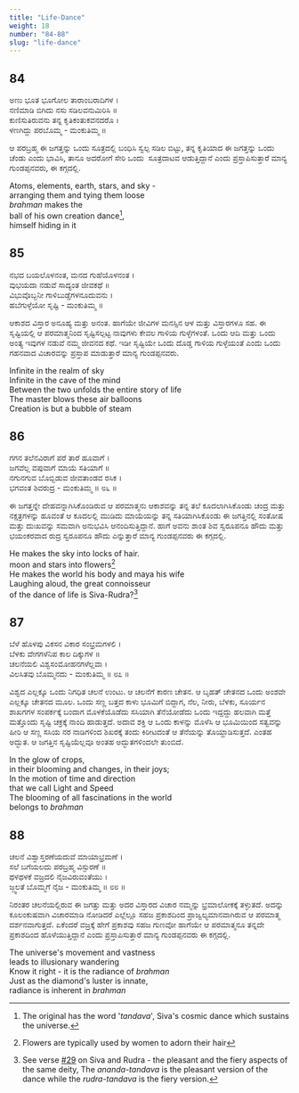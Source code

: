 ```yaml
---
title: "Life-Dance"
weight: 18
number: "84-88"
slug: "life-dance"
---
```


## 84

ಅಣು ಭೂತ ಭೂಗೋಲ ತಾರಾಂಬರಾದಿಗಳ ।  
ನಣಿಮಾಡಿ ಬಿಗಿದು ನಸು ಸಡಿಲವನುಮಿರಿಸಿ ॥  
ಕುಣಿಸುತಿರುವನು ತನ್ನ ಕೃತಿಕಂತುಕವನದರೊ ।  
ಳಣಗಿದ್ದು ಪರಬೊಮ್ಮ - ಮಂಕುತಿಮ್ಮ ॥

ಆ ಪರಬ್ರಹ್ಮ ಈ ಜಗತ್ತನ್ನು ಒಂದು ಸೂತ್ರದಲ್ಲಿ ಬಂಧಿಸಿ ಸ್ವಲ್ಪ ಸಡಿಲ ಬಿಟ್ಟು, ತನ್ನ ಕೃತಿಯಾದ ಈ ಜಗತ್ತನ್ನು ಒಂದು ಚೆಂಡು ಎಂದು ಭಾವಿಸಿ, ತಾನೂ ಅದರೋಗೆ ಸೇರಿ ಒಂದು  ಸೂತ್ರದಾಟವ ಆಡುತ್ತಿದ್ದಾನೆ ಎಂದು ಪ್ರಸ್ತಾಪಿಸುತ್ತಾರೆ ಮಾನ್ಯ ಗುಂಡಪ್ಪನವರು, ಈ ಕಗ್ಗದಲ್ಲಿ.

Atoms, elements, earth, stars, and sky -  
arranging them and tying them loose  
_brahman_ makes the  
ball of his own creation dance[^25],  
himself hiding in it

## 85

ನಭದ ಬಯಲೊಳನಂತ, ಮನದ ಗುಹೆಯೊಳನಂತ ।  
ವುಭಯದಾ ನಡುವೆ ಸಾದ್ಯಂತ ಜೀವಕಥೆ ॥  
ವಿಭುವೊಬ್ಬನೀ ಗಾಳಿಬುಡ್ಡೆಗಳನೂದುವನು ।  
ಹಬೆಗುಳ್ಳೆಯೋ ಸೃಷ್ಟಿ - ಮಂಕುತಿಮ್ಮ ॥

ಆಕಾಶದ ವಿಸ್ತಾರ ಅನೂಹ್ಯ ಮತ್ತು ಅನಂತ. ಹಾಗೆಯೇ ಜೀವಿಗಳ ಮನಸ್ಸಿನ ಆಳ ಮತ್ತು ವಿಸ್ತಾರಗಳೂ ಸಹ. ಈ ಸೃಷ್ಟಿಯಲ್ಲಿ ಆ ಪರಮಾತ್ಮನಿಂದ ಸೃಷ್ಟಿಸಲ್ಪಟ್ಟ ನಾವುಗಳು ಕೇವಲ ಗಾಳಿಯ ಗುಳ್ಳೆಗಳಂತೆ. ಒಂದು ಆದಿ ಮತ್ತು ಒಂದು ಅಂತ್ಯ ಇವುಗಳ ನಡುವೆ ನಮ್ಮ ಜೀವನದ ಕಥೆ. ಇಡೀ ಸೃಷ್ಟಿಯೇ ಒಂದು ದೊಡ್ಡ ಗಾಳಿಯ ಗುಳ್ಳೆಯಂತೆ ಎಂದು ಒಂದು ಗಹನವಾದ ವಿಚಾರವನ್ನು ಪ್ರಸ್ತಾಪ ಮಾಡುತ್ತಾರೆ ಮಾನ್ಯ ಗುಂಡಪ್ಪನವರು.

Infinite in the realm of sky  
Infinite in the cave of the mind  
Between the two unfolds the entire story of life  
The master blows these air balloons  
Creation is but a bubble of steam

## 86

ಗಗನ ತಲೆನವಿರಾಗೆ ಪರೆ ತಾರೆ ಹೂವಾಗೆ ।  
ಜಗವೆಲ್ಲ ವಪುವಾಗೆ ಮಾಯೆ ಸತಿಯಾಗೆ ॥  
ನಗುನಗುವ ಬೊಬ್ಬಿಡುವ ಜೀವತಾಂಡವ ರಸಿಕ ।  
ಭಗವಂತ ಶಿವರುದ್ರ - ಮಂಕುತಿಮ್ಮ ॥ ೮೬ ॥

ಈ ಜಗತ್ತನ್ನೇ ದೇಹವನ್ನಾಗಿಸಿಕೊಂಡಿರುವ ಆ ಪರಮಾತ್ಮನು ಆಕಾಶವನ್ನು ತನ್ನ ತಲೆ ಕೂದಲಾಗಿಸಿಕೊಂಡು ಚಂದ್ರ ಮತ್ತು ನಕ್ಷತ್ರಗಳನ್ನು ಹೂವಂತೆ ಆ ಕೂದಲಲ್ಲಿ ಮುಡಿದು ಮಾಯೆಯನ್ನು ತನ್ನ ಸತಿಯಾಗಿಸಿಕೊಂಡು ಈ ಜಗತ್ತಿನಲ್ಲಿ ಸಂತೋಷ ಮತ್ತು ದುಃಖವನ್ನು ಸಮವಾಗಿ ಅನುಭವಿಸಿ ಆನಂದಿಸುತ್ತಿದ್ದಾನೆ. ಹಾಗೆ ಅವನು ಶಾಂತ ಶಿವ ಸ್ವರೂಪನೂ ಹೌದು ಮತ್ತು ಭಯಂಕರವಾದ ರುದ್ರ ಸ್ವರೂಪನೂ ಹೌದು ಎನ್ನುತ್ತಾರೆ ಮಾನ್ಯ ಗುಂಡಪ್ಪನವರು ಈ ಕಗ್ಗದಲ್ಲಿ.

He makes the sky into locks of hair.  
moon and stars into flowers[^26]  
He makes the world his body and maya his wife  
Laughing aloud, the great connoisseur  
of the dance of life is Siva-Rudra?[^27]

## 87

ಬೆಳೆ ಹೊಳಪು ವಿಕಸನ ವಿಕಾರ ಸಂಭ್ರಮಗಳಲಿ ।  
ಬೆಳಕು ವೇಗಗಳೆನಿಪ ಕಾಲ ದಿಕ್ಕುಗಳ ॥  
ಚಲನೆಯಲಿ ವಿಶ್ವಸಂಮೋಹನಗಳೆಲ್ಲವಾ ।  
ವಿಲಸಿತವು ಬೊಮ್ಮನದು - ಮಂಕುತಿಮ್ಮ ॥ ೮೭ ॥

ವಿಶ್ವದ ಎಲ್ಲಕ್ಕೂ ಒಂದು ನಿಗಧಿತ ಚಲನೆ ಉಂಟು. ಆ ಚಲನೆಗೆ ಕಾರಣ ಚೇತನ. ಆ ಬೃಹತ್ ಚೇತನದ ಒಂದು ಅಂಶವೇ ಎಲ್ಲಕ್ಕೂ ಚೇತನದ ಮೂಲ. ಒಂದು ಸಣ್ಣ ಬತ್ತದ ಕಾಳು ಭೂಮಿಗೆ ಬಿದ್ದಾಗ, ನೆಲ, ನೀರು, ಬೆಳಕು, ಸೂರ್ಯನ ಶಾಖಗಗಳ ಸಂಪರ್ಕಕ್ಕೆ ಬಂದಾಗ ಮೊಳಕೆಯೊಡೆದು ಸಸಿಯಾಗಿ ತೆನೆಯೋಡೆದು ಒಂದು ಇದ್ದದ್ದು ಹಲವಾಗಿ ಮತ್ತೆ ಮತ್ತೊಂದು ಸೃಷ್ಟಿ ಚಕ್ರಕ್ಕೆ ನಾಂದಿ ಹಾಡುತ್ತದೆ. ಅದಾವ ಶಕ್ತಿ ಆ ಒಂದು ಕಾಳನ್ನು ಮೊಳೆಸಿ ಆ ಭೂಮಿಯಿಂದ ಸತ್ವವನ್ನು ಹೀರಿ ಆ ಸಣ್ಣ ಸಸಿಯ ನರ ನಾಡಿಗಳಿಂದ ಶಿಖರಕ್ಕೆ ತಂದು ಕಿರೀಟದಂತೆ ಆ ತೆನೆಯನ್ನು ತೊಯ್ದಾಡಿಸುತ್ತದೆ. ಎಂತಹ ಅದ್ಭುತ. ಆ ಜಗತ್ತಿನ ಸೃಷ್ಟಿಯೆಲ್ಲವೂ ಅಂತಹ ಅದ್ಭುತಗಳಿಂದಲೇ ತುಂಬಿದೆ.

In the glow of crops,  
in their blooming and changes, in their joys;  
In the motion of time and direction  
that we call Light and Speed  
The blooming of all fascinations in the world  
belongs to _brahman_

## 88

ಚಲನೆ ವಿಶ್ವಾಸ್ತರಣೆಯದುವೆ ಮಾಯಾಭ್ರಮಣೆ ।  
ಸಲೆ ಬಗೆಯಲದು ಪರಬ್ರಹ್ಮ ವಿಸ್ಫುರಣೆ ॥  
ಥಳಥಳಕೆ ವಜ್ರದಲಿ ನೈಜವಿರುವಂತೆಯು ।  
ಜ್ಜ್ವಲತೆ ಬೊಮ್ಮಗೆ ನೈಜ - ಮಂಕುತಿಮ್ಮ ॥ ೮೮ ॥

ನಿರಂತರ ಚಲನೆಯಲ್ಲಿರುವ ಈ ಜಗತ್ತು ಮತ್ತು ಅದರ ವಿಸ್ತಾರದ ವಿಚಾರ ನಮ್ಮನ್ನು ಭ್ರಮಾಲೋಕಕ್ಕೆ ತಳ್ಳುತದೆ. ಅದನ್ನು ಕೂಲಂಕುಷವಾಗಿ ವಿಚಾರಮಾಡಿ ನೋಡಿದರೆ ಎಲ್ಲೆಲ್ಲೂ ಸಹಜ ಪ್ರಕಾಶದಿಂದ ಪ್ರಾಜ್ವಲ್ಯಮಾನವಾಗಿರುವ ಆ ಪರಮಾತ್ಮ ದರ್ಶನವಾಗುತ್ತದೆ. ಏಕೆಂದರೆ ವಜ್ರಕ್ಕೆ ಹೇಗೆ ಪ್ರಕಾಶವು ಸಹಜ ಗುಣವೋ ಹಾಗೆಯೇ ಆ ಪರಮಾತ್ಮನೂ ತನ್ನದೇ ಪ್ರಕಾಶದಿಂದ ಹೊಳೆಯುತ್ತಿದ್ದಾನೆ ಎಂದು ಪ್ರಸ್ತಾಪಿಸುತ್ತಾರೆ ಮಾನ್ಯ ಗುಂಡಪ್ಪನವರು ಈ ಕಗ್ಗದಲ್ಲಿ.

The universe's movement and vastness  
leads to illusionary wandering  
Know it right - it is the radiance of _brahman_  
Just as the diamond's luster is innate,  
radiance is inherent in _brahman_

[^25]: The original has the word '_tandava_', Siva's cosmic dance which sustains the universe.
[^26]: Flowers are typically used by women to adorn their hair
[^27]:
    See verse [#29](/problem-resolution#29) on Siva and Rudra - the pleasant and the fiery aspects of the same
    deity, The _ananda-tandava_ is the pleasant version of the dance while the _rudra-tandava_
    is the fiery version.
